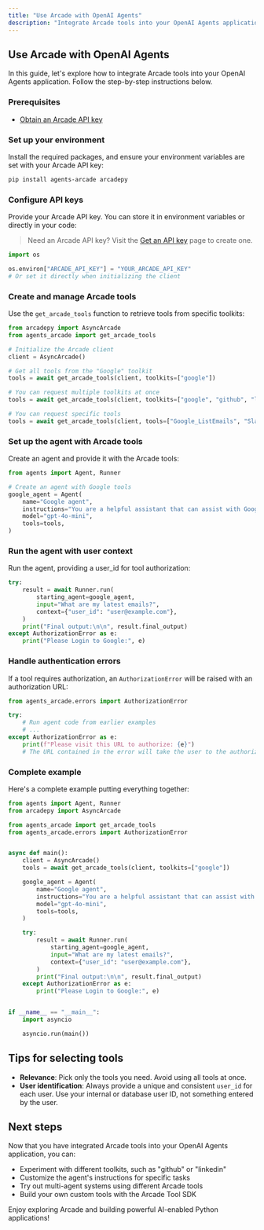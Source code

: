 ```yaml
---
title: "Use Arcade with OpenAI Agents"
description: "Integrate Arcade tools into your OpenAI Agents applications"
---
```



## Use Arcade with OpenAI Agents

In this guide, let's explore how to integrate Arcade tools into your OpenAI Agents application. Follow the step-by-step instructions below.

<Steps>

### Prerequisites

- [Obtain an Arcade API key](/home/api-keys)

### Set up your environment

Install the required packages, and ensure your environment variables are set with your Arcade API key:

```bash
pip install agents-arcade arcadepy
```

### Configure API keys

Provide your Arcade API key. You can store it in environment variables or directly in your code:

> Need an Arcade API key? Visit the [Get an API key](/home/api-keys) page to create one.

```python
import os

os.environ["ARCADE_API_KEY"] = "YOUR_ARCADE_API_KEY"
# Or set it directly when initializing the client
```

### Create and manage Arcade tools

Use the `get_arcade_tools` function to retrieve tools from specific toolkits:

```python
from arcadepy import AsyncArcade
from agents_arcade import get_arcade_tools

# Initialize the Arcade client
client = AsyncArcade()

# Get all tools from the "Google" toolkit
tools = await get_arcade_tools(client, toolkits=["google"])

# You can request multiple toolkits at once
tools = await get_arcade_tools(client, toolkits=["google", "github", "linkedin"])

# You can request specific tools
tools = await get_arcade_tools(client, tools=["Google_ListEmails", "Slack_ListUsers", "Slack_SendDmToUser"])
```

### Set up the agent with Arcade tools

Create an agent and provide it with the Arcade tools:

```python
from agents import Agent, Runner

# Create an agent with Google tools
google_agent = Agent(
    name="Google agent",
    instructions="You are a helpful assistant that can assist with Google API calls.",
    model="gpt-4o-mini",
    tools=tools,
)
```

### Run the agent with user context

Run the agent, providing a user_id for tool authorization:

```python
try:
    result = await Runner.run(
        starting_agent=google_agent,
        input="What are my latest emails?",
        context={"user_id": "user@example.com"},
    )
    print("Final output:\n\n", result.final_output)
except AuthorizationError as e:
    print("Please Login to Google:", e)
```

### Handle authentication errors

If a tool requires authorization, an `AuthorizationError` will be raised with an authorization URL:

```python
from agents_arcade.errors import AuthorizationError

try:
    # Run agent code from earlier examples
    # ...
except AuthorizationError as e:
    print(f"Please visit this URL to authorize: {e}")
    # The URL contained in the error will take the user to the authorization page
```

### Complete example

Here's a complete example putting everything together:

```python
from agents import Agent, Runner
from arcadepy import AsyncArcade

from agents_arcade import get_arcade_tools
from agents_arcade.errors import AuthorizationError


async def main():
    client = AsyncArcade()
    tools = await get_arcade_tools(client, toolkits=["google"])

    google_agent = Agent(
        name="Google agent",
        instructions="You are a helpful assistant that can assist with Google API calls.",
        model="gpt-4o-mini",
        tools=tools,
    )

    try:
        result = await Runner.run(
            starting_agent=google_agent,
            input="What are my latest emails?",
            context={"user_id": "user@example.com"},
        )
        print("Final output:\n\n", result.final_output)
    except AuthorizationError as e:
        print("Please Login to Google:", e)


if __name__ == "__main__":
    import asyncio

    asyncio.run(main())
```

</Steps>

## Tips for selecting tools

- **Relevance**: Pick only the tools you need. Avoid using all tools at once.
- **User identification**: Always provide a unique and consistent `user_id` for each user. Use your internal or database user ID, not something entered by the user.

## Next steps

Now that you have integrated Arcade tools into your OpenAI Agents application, you can:

- Experiment with different toolkits, such as "github" or "linkedin"
- Customize the agent's instructions for specific tasks
- Try out multi-agent systems using different Arcade tools
- Build your own custom tools with the Arcade Tool SDK

Enjoy exploring Arcade and building powerful AI-enabled Python applications!
